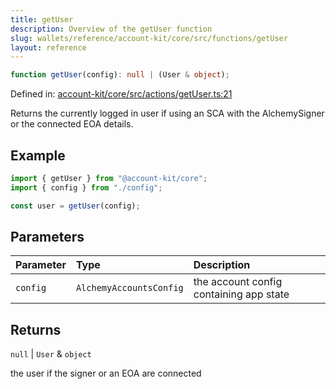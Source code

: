 ```yaml
---
title: getUser
description: Overview of the getUser function
slug: wallets/reference/account-kit/core/src/functions/getUser
layout: reference
---
```


```ts
function getUser(config): null | (User & object);
```

Defined in: [account-kit/core/src/actions/getUser.ts:21](https://github.com/alchemyplatform/aa-sdk/blob/49e74eee8606f480b200b4612d00d950da8a8742/account-kit/core/src/actions/getUser.ts#L21)

Returns the currently logged in user if using an SCA with the AlchemySigner
or the connected EOA details.

## Example

```ts
import { getUser } from "@account-kit/core";
import { config } from "./config";

const user = getUser(config);
```

## Parameters

| Parameter | Type                    | Description                             |
| :-------- | :---------------------- | :-------------------------------------- |
| `config`  | `AlchemyAccountsConfig` | the account config containing app state |

## Returns

`null` | `User` & `object`

the user if the signer or an EOA are connected
